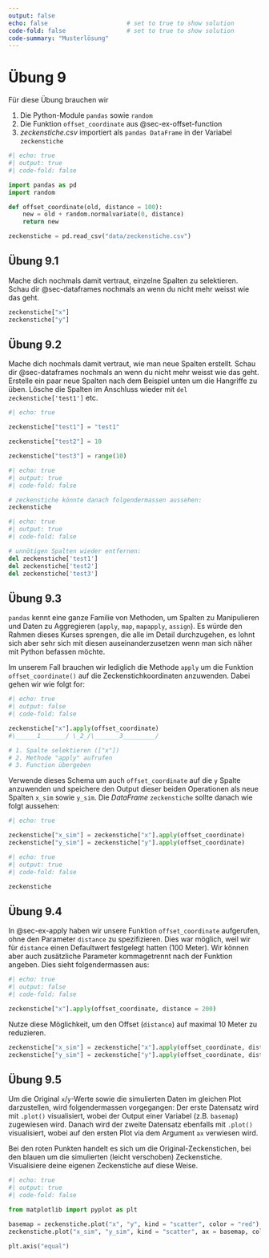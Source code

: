 ```yaml
---
output: false
echo: false                      # set to true to show solution
code-fold: false                 # set to true to show solution
code-summary: "Musterlösung"    
---
```


# Übung 9

Für diese Übung brauchen wir

1. Die Python-Module `pandas` sowie `random`
2. Die Funktion `offset_coordinate` aus @sec-ex-offset-function
3. *zeckenstiche.csv* importiert als `pandas DataFrame` in der Variabel `zeckenstiche`

```python
#| echo: true
#| output: true
#| code-fold: false

import pandas as pd
import random

def offset_coordinate(old, distance = 100):
    new = old + random.normalvariate(0, distance)
    return new

zeckenstiche = pd.read_csv("data/zeckenstiche.csv")

```

## Übung 9.1

Mache dich nochmals damit vertraut, einzelne Spalten zu selektieren. Schau dir @sec-dataframes nochmals an wenn du nicht mehr weisst wie das geht.

```python
zeckenstiche["x"]
zeckenstiche["y"]
```

<!-- % Neue Spalten erstellen -->
## Übung 9.2

Mache dich nochmals damit vertraut, wie man neue Spalten erstellt. Schau dir @sec-dataframes nochmals an wenn du nicht mehr weisst wie das geht. Erstelle ein paar neue Spalten nach dem Beispiel unten um die Hangriffe zu üben. Lösche die Spalten im Anschluss wieder mit `del zeckenstiche['test1']` etc.

```python
#| echo: true

zeckenstiche["test1"] = "test1"

zeckenstiche["test2"] = 10

zeckenstiche["test3"] = range(10)
```

```python
#| echo: true
#| output: true
#| code-fold: false

# zeckenstiche könnte danach folgendermassen aussehen:
zeckenstiche
```

```python
#| echo: true
#| output: true
#| code-fold: false

# unnötigen Spalten wieder entfernen:
del zeckenstiche['test1']
del zeckenstiche['test2']
del zeckenstiche['test3']
```

## Übung 9.3 {#sec-ex-apply}

`pandas` kennt eine ganze Familie von Methoden, um Spalten zu Manipulieren und Daten zu Aggregieren (`apply`, `map`, `mapapply`, `assign`). Es würde den Rahmen dieses Kurses sprengen, die alle im Detail durchzugehen, es lohnt sich aber sehr sich mit diesen auseinanderzusetzen wenn man sich näher mit Python befassen möchte.

Im unserem Fall brauchen wir lediglich die Methode `apply` um die Funktion `offset_coordinate()` auf die Zeckenstichkoordinaten anzuwenden. Dabei gehen wir wie folgt for:

```python
#| echo: true
#| output: false
#| code-fold: false

zeckenstiche["x"].apply(offset_coordinate)
#\______1_______/ \_2_/\_______3_________/

# 1. Spalte selektieren (["x"])
# 2. Methode "apply" aufrufen
# 3. Function übergeben
```

Verwende dieses Schema um auch `offset_coordinate` auf die `y` Spalte anzuwenden und speichere den Output dieser beiden Operationen als neue Spalten `x_sim` sowie `y_sim`. Die *DataFrame* `zeckenstiche` sollte danach wie folgt aussehen:

```python
#| echo: true

zeckenstiche["x_sim"] = zeckenstiche["x"].apply(offset_coordinate)
zeckenstiche["y_sim"] = zeckenstiche["y"].apply(offset_coordinate)
```

```python
#| echo: true
#| output: true
#| code-fold: false

zeckenstiche
```

## Übung 9.4 {#sec-ex-param}

In @sec-ex-apply haben wir unsere Funktion `offset_coordinate` aufgerufen, ohne den Parameter `distance` zu spezifizieren. Dies war möglich, weil wir für `distance` einen Defaultwert festgelegt hatten (100 Meter). Wir können aber auch zusätzliche Parameter kommagetrennt nach der Funktion angeben. Dies sieht folgendermassen aus:

```python
#| echo: true
#| output: false
#| code-fold: false

zeckenstiche["x"].apply(offset_coordinate, distance = 200)
```

Nutze diese Möglichkeit, um den Offset (`distance`) auf maximal 10 Meter zu reduzieren.

```python
zeckenstiche["x_sim"] = zeckenstiche["x"].apply(offset_coordinate, distance = 10)
zeckenstiche["y_sim"] = zeckenstiche["y"].apply(offset_coordinate, distance = 10)
```

## Übung 9.5

Um die Original `x`/`y`-Werte sowie die simulierten Daten im gleichen Plot darzustellen, wird folgendermassen vorgegangen: Der erste Datensatz wird mit `.plot()` visualisiert, wobei der Output einer Variabel  (z.B. `basemap`)  zugewiesen wird. Danach wird der zweite Datensatz ebenfalls mit `.plot()` visualisiert, wobei auf den ersten Plot via dem Argument `ax` verwiesen wird.

Bei den roten Punkten handelt es sich um die Original-Zeckenstichen, bei den blauen um die simulierten (leicht verschoben) Zeckenstiche. Visualisiere deine eigenen Zeckenstiche auf diese Weise.

```python
#| echo: true
#| output: true
#| code-fold: false

from matplotlib import pyplot as plt

basemap = zeckenstiche.plot("x", "y", kind = "scatter", color = "red")
zeckenstiche.plot("x_sim", "y_sim", kind = "scatter", ax = basemap, color = "blue")

plt.axis("equal")
```



